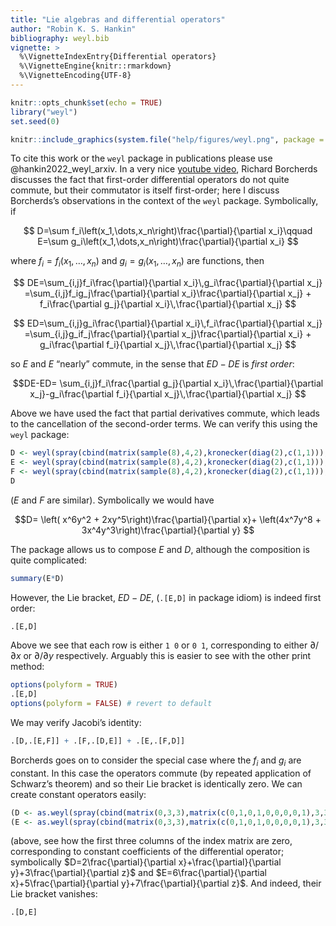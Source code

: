 ```yaml
---
title: "Lie algebras and differential operators"
author: "Robin K. S. Hankin"
bibliography: weyl.bib
vignette: >
  %\VignetteIndexEntry{Differential operators}
  %\VignetteEngine{knitr::rmarkdown}
  %\VignetteEncoding{UTF-8}
---
```


```r
knitr::opts_chunk$set(echo = TRUE)
library("weyl")
set.seed(0)
```


```r
knitr::include_graphics(system.file("help/figures/weyl.png", package = "weyl"))
```

To cite this work or the `weyl` package in publications please use
@hankin2022_weyl_arxiv.  In a very nice [youtube
video](https://www.youtube.com/watch?v=xVbfWunObYQ&ab_channel=RichardE.BORCHERDS),
Richard Borcherds discusses the fact that first-order differential
operators do not quite commute, but their commutator is itself
first-order; here I discuss Borcherds's observations in the context of
the `weyl` package.  Symbolically, if

$$
D=\sum f_i\left(x_1,\dots,x_n\right)\frac{\partial}{\partial x_i}\qquad
E=\sum g_i\left(x_1,\dots,x_n\right)\frac{\partial}{\partial x_i}
$$

where $f_i=f_i\left(x_1,\dots,x_n\right)$ and
$g_i=g_i\left(x_1,\dots,x_n\right)$ are functions,
then

$$
DE=\sum_{i,j}f_i\frac{\partial}{\partial x_i}\,g_i\frac{\partial}{\partial x_j}
=\sum_{i,j}f_ig_j\frac{\partial}{\partial x_i}\frac{\partial}{\partial x_j} +
f_i\frac{\partial g_j}{\partial x_i}\,\frac{\partial}{\partial x_j}
$$

$$
ED=\sum_{i,j}g_i\frac{\partial}{\partial x_i}\,f_i\frac{\partial}{\partial x_j}
=\sum_{i,j}g_if_j\frac{\partial}{\partial x_j}\frac{\partial}{\partial x_i} +
g_i\frac{\partial f_i}{\partial x_j}\,\frac{\partial}{\partial x_j}
$$

so $E$ and $E$ "nearly" commute, in the sense that $ED-DE$ is _first
order_:

$$DE-ED=
\sum_{i,j}f_i\frac{\partial g_j}{\partial x_i}\,\frac{\partial}{\partial
x_j}-g_i\frac{\partial f_i}{\partial x_j}\,\frac{\partial}{\partial
x_j}
$$

Above we have used the fact that partial derivatives commute, which
leads to the cancellation of the second-order terms.  We can verify
this using the `weyl` package:

```r
D <- weyl(spray(cbind(matrix(sample(8),4,2),kronecker(diag(2),c(1,1))),1:4))
E <- weyl(spray(cbind(matrix(sample(8),4,2),kronecker(diag(2),c(1,1))),1:4))
F <- weyl(spray(cbind(matrix(sample(8),4,2),kronecker(diag(2),c(1,1))),1:4))
D
```

($E$ and $F$ are similar).  Symbolically we would have

$$D=
\left( x^6y^2 + 2xy^5\right)\frac{\partial}{\partial x}+
\left(4x^7y^8 + 3x^4y^3\right)\frac{\partial}{\partial y}
$$

The package allows us to compose $E$ and $D$, although the composition is quite complicated:


```r
summary(E*D)
```

However, the Lie bracket, $ED-DE$, (`.[E,D]` in package idiom) is
indeed first order:

```r
.[E,D]
```

Above we see that each row is either `1 0` or `0 1`, corresponding to
either $\partial/\partial x$ or $\partial/\partial y$ respectively.
Arguably this is easier to see with the other print method:

```r
options(polyform = TRUE)
.[E,D]
options(polyform = FALSE) # revert to default
```

We may verify Jacobi's identity:


```r
.[D,.[E,F]] + .[F,.[D,E]] + .[E,.[F,D]]
```

Borcherds goes on to consider the special case where the $f_i$ and
$g_i$ are constant.  In this case the operators commute (by repeated
application of Schwarz's theorem) and so their Lie bracket is
identically zero.  We can create constant operators easily:

```r
(D <- as.weyl(spray(cbind(matrix(0,3,3),matrix(c(0,1,0,1,0,0,0,0,1),3,3,byrow=T)),1:3)))
(E <- as.weyl(spray(cbind(matrix(0,3,3),matrix(c(0,1,0,1,0,0,0,0,1),3,3,byrow=T)),5:7)))
```

(above, see how the first three columns of the index matrix are zero,
corresponding to constant coefficients of the differential operator;
symbolically $D=2\frac{\partial}{\partial x}+\frac{\partial}{\partial
y}+3\frac{\partial}{\partial z}$ and $E=6\frac{\partial}{\partial
x}+5\frac{\partial}{\partial y}+7\frac{\partial}{\partial z}$.  And
indeed, their Lie bracket vanishes:


```r
.[D,E]
```

